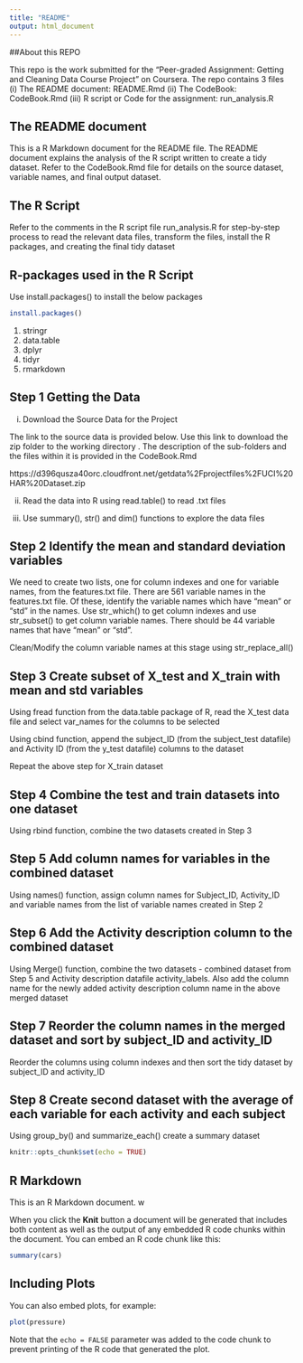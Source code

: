 ---
title: "README"
output: html_document
---
##About this REPO

This repo is the work submitted for the "Peer-graded Assignment: Getting and Cleaning Data Course Project" on Coursera. 
The repo contains 3 files (i) The README document: README.Rmd (ii) The CodeBook: CodeBook.Rmd (iii) R script or Code for the assignment: run_analysis.R

## The README document

This is a R Markdown document for the README file. The README document explains the analysis of the R script written to create a tidy dataset. Refer to the CodeBook.Rmd file for details on the source dataset, variable names, and final output dataset.


## The R Script

Refer to the comments in the R script file run_analysis.R for step-by-step process to read the relevant data files, transform the files, install the R packages, and creating the final tidy dataset 

## R-packages used in the R Script
Use install.packages() to install the below packages

```{r}
install.packages()
```

1. stringr
2. data.table
3. dplyr
4. tidyr
5. rmarkdown

## Step 1 Getting the Data

(i) Download the Source Data for the Project

The link to the source data is provided below. Use this link to download the zip folder to the working directory . The description of the sub-folders and the files within it is provided in the CodeBook.Rmd

https://d396qusza40orc.cloudfront.net/getdata%2Fprojectfiles%2FUCI%20HAR%20Dataset.zip

(ii) Read the data into R using read.table() to read .txt files

(iii) Use summary(), str() and dim() functions to explore the data files
  
## Step 2 Identify the mean and standard deviation variables 

We need to create two lists, one for column indexes and one for variable names, from the features.txt file. There are 561 variable names in the features.txt file. Of these, identify the variable names which have "mean" or "std" in the names. Use str_which() to get column indexes and use str_subset() to get column variable names. There should be 44 variable names that have "mean" or "std".

Clean/Modify the column variable names at this stage using str_replace_all()

## Step 3 Create subset of X_test and X_train with mean and std variables

Using fread function from the data.table package of R, read the X_test data file and select var_names for the columns to be selected

Using cbind function, append the subject_ID (from the subject_test datafile) and Activity ID (from the y_test datafile) columns to the dataset

Repeat the above step for X_train dataset

## Step 4 Combine the test and train datasets into one dataset

Using rbind function, combine the two datasets created in Step 3

## Step 5 Add column names for variables in the combined dataset

Using names() function, assign column names for Subject_ID, Activity_ID and variable names from the list of variable names created in Step 2

## Step 6 Add the Activity description column to the combined dataset

Using Merge() function, combine the two datasets - combined dataset from Step 5 and Activity description datafile activity_labels. Also add the column name for the newly added activity description column name in the above merged dataset

## Step 7 Reorder the column names in the merged dataset and sort by subject_ID and activity_ID

Reorder the columns using column indexes and then sort the tidy dataset by subject_ID and activity_ID

## Step 8 Create second dataset with the average of each variable for each activity and each subject

Using group_by() and summarize_each() create a summary dataset


 



```{r setup, include=FALSE}
knitr::opts_chunk$set(echo = TRUE)
```

## R Markdown

This is an R Markdown document. w

When you click the **Knit** button a document will be generated that includes both content as well as the output of any embedded R code chunks within the document. You can embed an R code chunk like this:

```{r cars}
summary(cars)
```

## Including Plots

You can also embed plots, for example:

```{r pressure, echo=FALSE}
plot(pressure)
```

Note that the `echo = FALSE` parameter was added to the code chunk to prevent printing of the R code that generated the plot.
